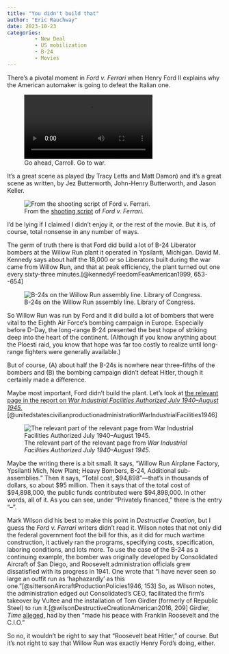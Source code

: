 ```yaml
---
title: "You didn't build that"
author: "Eric Rauchway"
date: 2023-10-23
categories:
         - New Deal
         - US mobilization
         - B-24
         - Movies
---
```


There's a pivotal moment in *Ford v. Ferrari* when Henry Ford II explains why the American automaker is going to defeat the Italian one.

![Go ahead, Carroll. Go to war.](fvf_trim.mp4)

It's a great scene as played (by Tracy Letts and Matt Damon) and it's a great scene as written, by Jez Butterworth, John-Henry Butterworth, and Jason Keller.

![From the [shooting script](https://assets.scriptslug.com/live/pdf/scripts/ford-v-ferrari-2019.pdf) of *Ford v. Ferrari.*](fvf.png)

I'd be lying if I claimed I didn't enjoy it, or the rest of the movie. But it is, of course, total nonsense in any number of ways.

The germ of truth there is that Ford did build a lot of B-24 Liberator bombers at the Willow Run plant it operated in Ypsilanti, Michigan. David M. Kennedy says about half the 18,000 or so Liberators built during the war came from Willow Run, and that at peak efficiency, the plant turned out one every sixty-three minutes.[@kennedyFreedomFearAmerican1999, 653--654]

![B-24s on the Willow Run assembly line. Library of Congress.](willow_run.jpeg)

So Willow Run was run by Ford and it did build a lot of bombers that were vital to the Eighth Air Force's bombing campaign in Europe. Especially before D-Day, the long-range B-24 presented the best hope of striking deep into the heart of the continent. (Although if you know anything about the Ploesti raid, you know that hope was far too costly to realize until long-range fighters were generally available.)

But of course, (A) about half the B-24s is nowhere near three-fifths of the bombers and (B) the bombing campaign didn't defeat Hitler, though it certainly made a difference.

Maybe most important, Ford didn't build the plant. Let's look at [the relevant page in the report on *War Industrial Facilities Authorized July 1940--August 1945.*](https://hdl.handle.net/2027/uiug.30112055484221?urlappend=%3Bseq=190%3Bownerid=32088860-189)[@unitedstatescivilianproductionadministrationWarIndustrialFacilities1946]

![The relevant part of the relevant page from *War Industrial Facilities Authorized July 1940--August 1945.*](wr_fund)

Maybe the writing there is a bit small. It says, "Willow Run Airplane Factory, Ypsilanti Mich, New Plant; Heavy Bombers, B-24, Additional sub-assemblies." Then it says, "Total cost, \$94,898"---that's in thousands of dollars, so about \$95 million. Then it says that of the total cost of \$94,898,000, the public funds contributed were \$94,898,000. In other words, all of it. As you can see, under "Privately financed," there is the entry "--". 

Mark Wilson did his best to make this point in *Destructive Creation,* but I guess the *Ford v. Ferrari* writers didn't read it. Wilson notes that not only did the federal government foot the bill for this, as it did for much wartime construction, it actively ran the programs, specifying costs, specification, laboring conditions, and lots more. To use the case of the B-24 as a continuing example, the bomber was originally developed by Consolidated Aircraft of San Diego, and Roosevelt administration officials grew dissatisfied with its progress in 1941. One wrote that "I have never seen so large an outfit run as 'haphazardly' as this one."[@sittersonAircraftProductionPolicies1946, 153] So, as Wilson notes, the administration edged out Consolidated's CEO, facilitated the firm's takeover by Vultee and the installation of Tom Girdler (formerly of Republic Steel) to run it.[@wilsonDestructiveCreationAmerican2016, 209]  Girdler, *Time* [alleged,](https://content.time.com/time/subscriber/article/0,33009,772968,00.html) had by then "made his peace with Franklin Roosevelt and the C.I.O."

So no, it wouldn't be right to say that "Roosevelt beat Hitler," of course. But it's not right to say that Willow Run was exactly Henry Ford's doing, either.
